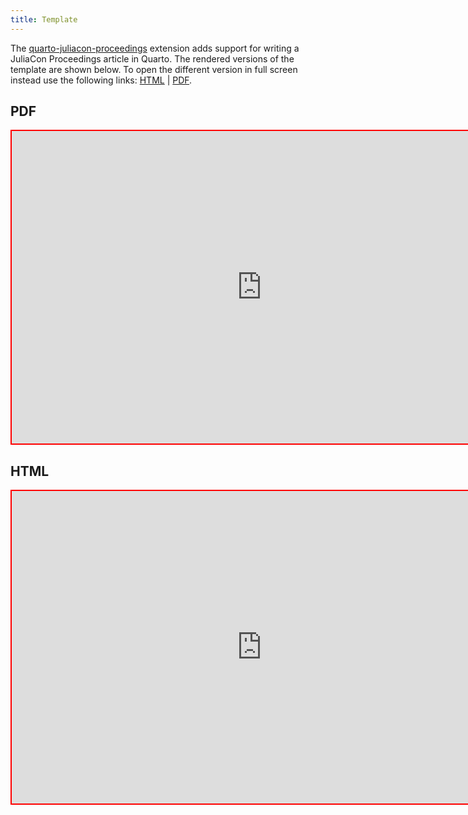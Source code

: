 ```yaml
---
title: Template
---
```


The [quarto-juliacon-proceedings](https://github.com/pat-alt/quarto-juliacon-proceedings) extension adds support for writing a JuliaCon Proceedings article in Quarto. The rendered versions of the template are shown below. To open the different version in full screen instead use the following links: [HTML](https://www.paltmeyer.com/quarto-juliacon-proceedings/template.html){target="_blank"} | [PDF](https://www.paltmeyer.com/quarto-juliacon-proceedings/template.pdf){target="_blank"}.

## PDF

```{=html}
<iframe style="border:2px solid red;" width="800" height="500" marginheight="0" marginwidth="0" src="https://www.paltmeyer.com/quarto-juliacon-proceedings/template.pdf"></iframe>
```

## HTML

```{=html}
<iframe style="border:2px solid red;" width="800" height="500" marginheight="0" marginwidth="0" src="https://www.paltmeyer.com/quarto-juliacon-proceedings/template.html"></iframe>
```